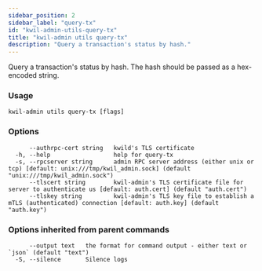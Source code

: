 ```yaml
---
sidebar_position: 2
sidebar_label: "query-tx"
id: "kwil-admin-utils-query-tx"
title: "kwil-admin utils query-tx"
description: "Query a transaction's status by hash."
---
```


Query a transaction's status by hash. The hash should be passed as a hex-encoded string.

### Usage

```
kwil-admin utils query-tx [flags]
```

### Options

```
      --authrpc-cert string   kwild's TLS certificate
  -h, --help                  help for query-tx
  -s, --rpcserver string      admin RPC server address (either unix or tcp) [default: unix:///tmp/kwil_admin.sock] (default "unix:///tmp/kwil_admin.sock")
      --tlscert string        kwil-admin's TLS certificate file for server to authenticate us [default: auth.cert] (default "auth.cert")
      --tlskey string         kwil-admin's TLS key file to establish a mTLS (authenticated) connection [default: auth.key] (default "auth.key")
```

### Options inherited from parent commands

```
      --output text   the format for command output - either text or `json` (default "text")
  -S, --silence       Silence logs
```

